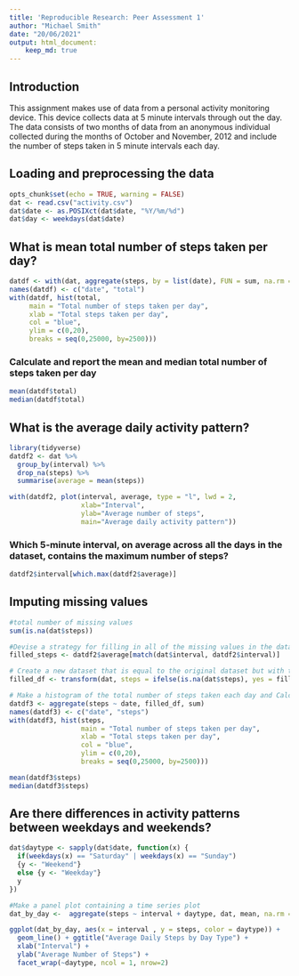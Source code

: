 ```yaml
---
title: 'Reproducible Research: Peer Assessment 1'
author: "Michael Smith"
date: "20/06/2021"
output: html_document:
    keep_md: true
---
```

## Introduction
This assignment makes use of data from a personal activity monitoring device. This device collects
data at 5 minute intervals through out the day. The data consists of two months of data from an 
anonymous individual collected during the months of October and November, 2012 and include the 
number of steps taken in 5 minute intervals each day.

## Loading and preprocessing the data
```r
opts_chunk$set(echo = TRUE, warning = FALSE)
dat <- read.csv("activity.csv")
dat$date <- as.POSIXct(dat$date, "%Y/%m/%d")
dat$day <- weekdays(dat$date)
```

## What is mean total number of steps taken per day?
```r
datdf <- with(dat, aggregate(steps, by = list(date), FUN = sum, na.rm = TRUE))
names(datdf) <- c("date", "total")
with(datdf, hist(total,
     main = "Total number of steps taken per day",
     xlab = "Total steps taken per day",
     col = "blue",
     ylim = c(0,20),
     breaks = seq(0,25000, by=2500)))
```
### Calculate and report the mean and median total number of steps taken per day
```r
mean(datdf$total)
median(datdf$total)
```

## What is the average daily activity pattern?
```r
library(tidyverse)
datdf2 <- dat %>% 
  group_by(interval) %>%
  drop_na(steps) %>%
  summarise(average = mean(steps))

with(datdf2, plot(interval, average, type = "l", lwd = 2,
                  xlab="Interval",
                  ylab="Average number of steps",
                  main="Average daily activity pattern"))

```
### Which 5-minute interval, on average across all the days in the dataset, contains the maximum number of steps?
```r
datdf2$interval[which.max(datdf2$average)]
```

## Imputing missing values
```r
#total number of missing values
sum(is.na(dat$steps))

#Devise a strategy for filling in all of the missing values in the dataset.
filled_steps <- datdf2$average[match(dat$interval, datdf2$interval)]

# Create a new dataset that is equal to the original dataset but with the missing data filled in
filled_df <- transform(dat, steps = ifelse(is.na(dat$steps), yes = filled_steps, no = dat$steps))

# Make a histogram of the total number of steps taken each day and Calculate and report the mean and median total number of steps taken per day.
datdf3 <- aggregate(steps ~ date, filled_df, sum)
names(datdf3) <- c("date", "steps")
with(datdf3, hist(steps,
                  main = "Total number of steps taken per day",
                  xlab = "Total steps taken per day",
                  col = "blue",
                  ylim = c(0,20),
                  breaks = seq(0,25000, by=2500)))

mean(datdf3$steps)
median(datdf3$steps)
```

## Are there differences in activity patterns between weekdays and weekends?
```r
dat$daytype <- sapply(dat$date, function(x) {
  if(weekdays(x) == "Saturday" | weekdays(x) == "Sunday")
  {y <- "Weekend"}
  else {y <- "Weekday"}
  y
})

#Make a panel plot containing a time series plot
dat_by_day <-  aggregate(steps ~ interval + daytype, dat, mean, na.rm = TRUE)

ggplot(dat_by_day, aes(x = interval , y = steps, color = daytype)) + 
  geom_line() + ggtitle("Average Daily Steps by Day Type") + 
  xlab("Interval") + 
  ylab("Average Number of Steps") +
  facet_wrap(~daytype, ncol = 1, nrow=2)
```